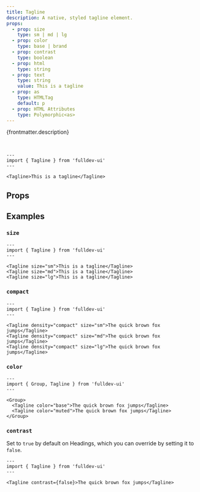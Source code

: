 ```yaml
---
title: Tagline
description: A native, styled tagline element.
props:
  - prop: size
    type: sm | md | lg
  - prop: color
    type: base | brand
  - prop: contrast
    type: boolean
  - prop: html
    type: string
  - prop: text
    type: string
    value: This is a tagline
  - prop: as
    type: HTMLTag
    default: p
  - prop: HTML Attributes
    type: Polymorphic<as>
---
```



{frontmatter.description}

<br />

```astro live
---
import { Tagline } from 'fulldev-ui'
---

<Tagline>This is a tagline</Tagline>
```

## Props

<PropsTable props={frontmatter.props} />

## Examples

### `size`

<SizeProp />

```astro live
---
import { Tagline } from 'fulldev-ui'
---

<Tagline size="sm">This is a tagline</Tagline>
<Tagline size="md">This is a tagline</Tagline>
<Tagline size="lg">This is a tagline</Tagline>
```

### `compact`

<CompactProp />

```astro live
---
import { Tagline } from 'fulldev-ui'
---

<Tagline density="compact" size="sm">The quick brown fox jumps</Tagline>
<Tagline density="compact" size="md">The quick brown fox jumps</Tagline>
<Tagline density="compact" size="lg">The quick brown fox jumps</Tagline>
```

### `color`

<VariantProp />

```astro live
---
import { Group, Tagline } from 'fulldev-ui'
---

<Group>
  <Tagline color="base">The quick brown fox jumps</Tagline>
  <Tagline color="muted">The quick brown fox jumps</Tagline>
</Group>
```

### `contrast`

Set to `true` by default on Headings, which you can override by setting it to `false`.

```astro live
---
import { Tagline } from 'fulldev-ui'
---

<Tagline contrast={false}>The quick brown fox jumps</Tagline>
```
